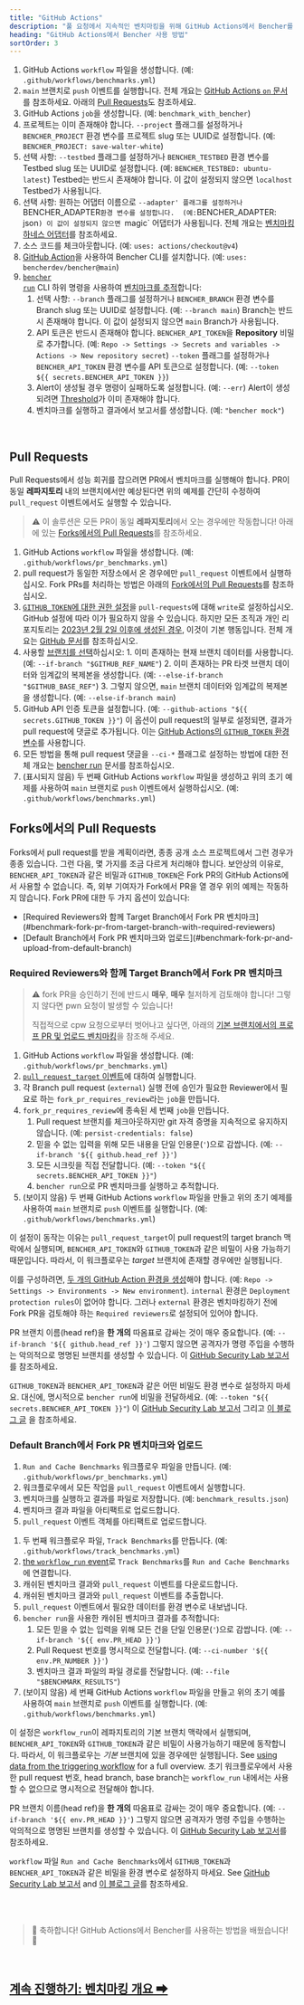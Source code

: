 ```yaml
---
title: "GitHub Actions"
description: "풀 요청에서 지속적인 벤치마킹을 위해 GitHub Actions에서 Bencher를 사용합니다."
heading: "GitHub Actions에서 Bencher 사용 방법"
sortOrder: 3
---
```



<GitHubActions1 />

1. GitHub Actions `workflow` 파일을 생성합니다. (예: `.github/workflows/benchmarks.yml`)
2. `main` 브랜치로 `push` 이벤트를 실행합니다. 전체 개요는 [GitHub Actions `on` 문서](https://docs.github.com/ko/actions/using-workflows/workflow-syntax-for-github-actions#on)를 참조하세요. 아래의 [Pull Requests](#pull-requests)도 참조하세요.
3. GitHub Actions `job`을 생성합니다. (예: `benchmark_with_bencher`)
4. 프로젝트는 이미 존재해야 합니다. `--project` 플래그를 설정하거나 `BENCHER_PROJECT` 환경 변수를 프로젝트 slug 또는 UUID로 설정합니다. (예: `BENCHER_PROJECT: save-walter-white`)
6. 선택 사항: `--testbed` 플래그를 설정하거나 `BENCHER_TESTBED` 환경 변수를 Testbed slug 또는 UUID로 설정합니다.  (예: `BENCHER_TESTBED: ubuntu-latest`) Testbed는 반드시 존재해야 합니다. 이 값이 설정되지 않으면 `localhost` Testbed가 사용됩니다.
7. 선택 사항: 원하는 어댑터 이름으로 `--adapter' 플래그를 설정하거나 `BENCHER_ADAPTER` 환경 변수를 설정합니다.  (예: `BENCHER_ADAPTER: json`) 이 값이 설정되지 않으면 `magic` 어댑터가 사용됩니다. 전체 개요는 [벤치마킹 하네스 어댑터](/ko/docs/explanation/adapters/)를 참조하세요.
8. 소스 코드를 체크아웃합니다. (예: `uses: actions/checkout@v4`)
9. [GitHub Action](https://github.com/marketplace/actions/bencher-cli)을 사용하여 Bencher CLI를 설치합니다. (예: `uses: bencherdev/bencher@main`)
10. <code><a href="/ko/docs/explanation/bencher-run/">bencher run</a></code> CLI 하위 명령을 사용하여 [벤치마크를 추적](/ko/docs/how-to/track-benchmarks/)합니다:
    1.  선택 사항: `--branch` 플래그를 설정하거나 `BENCHER_BRANCH` 환경 변수를 Branch slug 또는 UUID로 설정합니다. (예: `--branch main`) Branch는 반드시 존재해야 합니다. 이 값이 설정되지 않으면 `main` Branch가 사용됩니다.
    2. API 토큰은 반드시 존재해야 합니다.  `BENCHER_API_TOKEN`을 **Repository** 비밀로 추가합니다. (예: `Repo -> Settings -> Secrets and variables -> Actions -> New repository secret`) `--token` 플래그를 설정하거나 `BENCHER_API_TOKEN` 환경 변수를 API 토큰으로 설정합니다. (예: `--token ${{ secrets.BENCHER_API_TOKEN }}`)
    3.  Alert이 생성될 경우 명령이 실패하도록 설정합니다. (예: `--err`) Alert이 생성되려면 [Threshold](/ko/docs/explanation/thresholds/)가 이미 존재해야 합니다.
    4.  벤치마크를 실행하고 결과에서 보고서를 생성합니다. (예: `"bencher mock"`)

<br/>

## Pull Requests

Pull Requests에서 성능 회귀를 잡으려면 PR에서 벤치마크를 실행해야 합니다.
PR이 동일 **레파지토리** 내의 브랜치에서만 예상된다면 위의 예제를 간단히 수정하여 `pull_request` 이벤트에서도 실행할 수 있습니다.

> ⚠️ 이 솔루션은 모든 PR이 동일 **레파지토리**에서 오는 경우에만 작동합니다!
> 아래에 있는 [Forks에서의 Pull Requests](#pull-requests-from-forks)를 참조하세요.

<GitHubActions2 />

1. GitHub Actions `workflow` 파일을 생성합니다. (예: `.github/workflows/pr_benchmarks.yml`)
2. pull request가 동일한 저장소에서 온 경우에만 `pull_request` 이벤트에서 실행하십시오. Fork PRs를 처리하는 방법은 아래의 [Fork에서의 Pull Requests](#pull-requests-from-forks)를 참조하십시오.
3. [`GITHUB_TOKEN`에 대한 권한 설정](https://docs.github.com/ko/actions/using-jobs/assigning-permissions-to-jobs#setting-the-github_token-permissions-for-a-specific-job)을 `pull-requests`에 대해 `write`로 설정하십시오. GitHub 설정에 따라 이가 필요하지 않을 수 있습니다. 하지만 모든 조직과 개인 리포지토리는 [2023년 2월 2일 이후에 생성된 경우](https://github.blog/changelog/2023-02-02-github-actions-updating-the-default-github_token-permissions-to-read-only/), 이것이 기본 행동입니다. 전체 개요는 [GitHub 문서](https://docs.github.com/ko/actions/security-guides/automatic-token-authentication#modifying-the-permissions-for-the-github_token)를 참조하십시오.
3. 사용할 [브랜치를 선택](http://localhost:3000/ko/docs/explanation/branch-selection/)하십시오:
        1. 이미 존재하는 현재 브랜치 데이터를 사용합니다. (예: `--if-branch "$GITHUB_REF_NAME"`)
        2. 이미 존재하는 PR 타겟 브랜치 데이터와 임계값의 복제본을 생성합니다. (예: `--else-if-branch "$GITHUB_BASE_REF"`)
        3. 그렇지 않으면, `main` 브랜치 데이터와 임계값의 복제본을 생성합니다. (예: `--else-if-branch main`)
4. GitHub API 인증 토큰을 설정합니다. (예: `--github-actions "${{ secrets.GITHUB_TOKEN }}"`) 이 옵션이 pull request의 일부로 설정되면, 결과가 pull request에 댓글로 추가됩니다. 이는 [GitHub Actions의 `GITHUB_TOKEN` 환경 변수](https://docs.github.com/ja/actions/security-guides/automatic-token-authentication)를 사용합니다.
5. 모든 방법을 통해 pull request 댓글을 `--ci-*` 플래그로 설정하는 방법에 대한 전체 개요는 [bencher run](/ko/docs/explanation/bencher-run/) 문서를 참조하십시오.
6. (표시되지 않음) 두 번째 GitHub Actions `workflow` 파일을 생성하고 위의 초기 예제를 사용하여 `main` 브랜치로 `push` 이벤트에서 실행하십시오. (예: `.github/workflows/benchmarks.yml`)

## Forks에서의 Pull Requests

Forks에서 pull request를 받을 계획이라면, 종종 공개 소스 프로젝트에서 그런 경우가 종종 있습니다.
그런 다음, 몇 가지를 조금 다르게 처리해야 합니다.
보안상의 이유로, `BENCHER_API_TOKEN`과 같은 비밀과 `GITHUB_TOKEN`은 Fork PR의 GitHub Actions에서 사용할 수 없습니다.
즉, 외부 기여자가 Fork에서 PR을 열 경우 위의 예제는 작동하지 않습니다.
Fork PR에 대한 두 가지 옵션이 있습니다:

<ul>
  <li>[Required Reviewers와 함께 Target Branch에서 Fork PR 벤치마크](#benchmark-fork-pr-from-target-branch-with-required-reviewers)</li>
  <li>[Default Branch에서 Fork PR 벤치마크와 업로드](#benchmark-fork-pr-and-upload-from-default-branch)</li>
</ul>

### Required Reviewers와 함께 Target Branch에서 Fork PR 벤치마크

> ⚠️ fork PR을 승인하기 전에 반드시 **매우**, **매우** 철저하게 검토해야 합니다!
> 그렇지 않다면 pwn 요청이 발생할 수 있습니다!
>
> 직접적으로 cpw 요청으로부터 벗어나고 싶다면, 아래의 [기본 브랜치에서의 프로프 PR 및 업로드 벤치마킹](#기본-브랜치에서의-프로프-PR-및-업로드-벤치마킹)을 참조해 주세요.

<GitHubActions3 />

1. GitHub Actions `workflow` 파일을 생성합니다. (예: `.github/workflows/pr_benchmarks.yml`)
1. [`pull_request_target` 이벤트](https://docs.github.com/ko/actions/using-workflows/events-that-trigger-workflows#pull_request_target)에 대하여 실행합니다.
1. 각 Branch pull request (`external`) 실행 전에 승인가 필요한 Reviewer에서 필요로 하는 `fork_pr_requires_review`라는 `job`을 만듭니다.
1. `fork_pr_requires_review`에 종속된 세 번째 `job`을 만듭니다.
   1. Pull request 브랜치를 체크아웃하지만 git 자격 증명을 지속적으로 유지하지 않습니다. (예: `persist-credentials: false`)
   2. 믿을 수 없는 입력을 위해 모든 내용을 단일 인용문(`'`)으로 감쌉니다. (예: `--if-branch '${{ github.head_ref }}'`)
   3. 모든 시크릿을 직접 전달합니다. (예: `--token "${{ secrets.BENCHER_API_TOKEN }}"`)
   4. `bencher run`으로 PR 벤치마크를 실행하고 추적합니다.
1. (보이지 않음) 두 번째 GitHub Actions `workflow` 파일을 만들고 위의 초기 예제를 사용하여 `main` 브랜치로 `push` 이벤트를 실행합니다. (예: `.github/workflows/benchmarks.yml`)

이 설정이 동작는 이유는 `pull_request_target`이 pull request의 target branch 맥락에서 실행되며, `BENCHER_API_TOKEN`와 `GITHUB_TOKEN`과 같은 비밀이 사용 가능하기 때문입니다.
따라서, 이 워크플로우는 _target_ 브랜치에 존재할 경우에만 실행됩니다.

이를 구성하려면, [두 개의 GitHub Action 환경을 생성](https://docs.github.com/ko/actions/deployment/targeting-different-environments/using-environments-for-deployment#using-an-environment)해야 합니다.
(예: `Repo -> Settings -> Environments -> New environment`).
`internal` 환경은 `Deployment protection rules`이 없어야 합니다.
그러나 `external` 환경은 벤치마킹하기 전에 Fork PR을 검토해야 하는 `Required reviewers`로 설정되어 있어야 합니다.

PR 브랜치 이름(head ref)을 **한 개의** 따옴표로 감싸는 것이 매우 중요합니다. (예: `--if-branch '${{ github.head_ref }}'`) 그렇지 않으면 공격자가 명령 주입을 수행하는 악의적으로 명명된 브랜치를 생성할 수 있습니다. 이 [GitHub Security Lab 보고서](https://securitylab.github.com/research/github-actions-untrusted-input/)를 참조하세요.

`GITHUB_TOKEN`과 `BENCHER_API_TOKEN`과 같은 어떤 비밀도 환경 변수로 설정하지 마세요.
대신에, 명시적으로 `bencher run`에 비밀을 전달하세요. (예: `--token "${{ secrets.BENCHER_API_TOKEN }}"`)
이 [GitHub Security Lab 보고서](https://securitylab.github.com/research/github-actions-preventing-pwn-requests/)
그리고 [이 블로그 글](https://nathandavison.com/blog/github-actions-and-the-threat-of-malicious-pull-requests)
을 참조하세요.

### Default Branch에서 Fork PR 벤치마크와 업로드

<GitHubActions4 />

1. `Run and Cache Benchmarks` 워크플로우 파일을 만듭니다. (예: `.github/workflows/pr_benchmarks.yml`)
2. 워크플로우에서 모든 작업을 `pull_request` 이벤트에서 실행합니다.
3. 벤치마크를 실행하고 결과를 파일로 저장합니다. (예: `benchmark_results.json`)
4. 벤치마크 결과 파일을 아티팩트로 업로드합니다.
5. `pull_request` 이벤트 객체를 아티팩트로 업로드합니다.

<GitHubActions5 />

1. 두 번째 워크플로우 파일, `Track Benchmarks`를 만듭니다. (예: `.github/workflows/track_benchmarks.yml`)
2. [the `workflow_run` event](https://docs.github.com/ko/actions/using-workflows/events-that-trigger-workflows#workflow_run)로 `Track Benchmarks`를 `Run and Cache Benchmarks`에 연결합니다.
3. 캐쉬된 벤치마크 결과와 `pull_request` 이벤트를 다운로드합니다.
4. 캐쉬된 벤치마크 결과와 `pull_request` 이벤트를 추출합니다.
5. `pull_request` 이벤트에서 필요한 데이터를 환경 변수로 내보냅니다.
6. `bencher run`을 사용한 캐쉬된 벤치마크 결과를 추적합니다:
   1. 모든 믿을 수 없는 입력을 위해 모든 건을 단일 인용문(`'`)으로 감쌉니다. (예: `--if-branch '${{ env.PR_HEAD }}'`)
   2. Pull Request 번호를 명시적으로 전달합니다. (예: `--ci-number '${{ env.PR_NUMBER }}'`)
   3. 벤치마크 결과 파일의 파일 경로를 전달합니다. (예: `--file "$BENCHMARK_RESULTS"`)
1. (보이지 않음) 세 번째 GitHub Actions `workflow` 파일을 만들고 위의 초기 예를 사용하여 `main` 브랜치로 `push` 이벤트를 실행합니다. (예: `.github/workflows/benchmarks.yml`)

이 설정은 `workflow_run`이 레파지토리의 기본 브랜치 맥락에서 실행되며, `BENCHER_API_TOKEN`와 `GITHUB_TOKEN`과 같은 비밀이 사용가능하기 때문에 동작합니다.
따라서, 이 워크플로우는 _기본_ 브랜치에 있을 경우에만 실행됩니다.
See [using data from the triggering workflow](https://docs.github.com/ko/actions/using-workflows/events-that-trigger-workflows#using-data-from-the-triggering-workflow) for a full overview.
초기 워크플로우에서 사용한 pull request 번호, head branch, base branch는 `workflow_run` 내에서는 사용할 수 없으므로 명시적으로 전달해야 합니다.

PR 브랜치 이름(head ref)을 **한 개의** 따옴표로 감싸는 것이 매우 중요합니다. (예: `--if-branch '${{ env.PR_HEAD }}'`) 그렇지 않으면 공격자가 명령 주입을 수행하는 악의적으로 명명된 브랜치를 생성할 수 있습니다. 이 [GitHub Security Lab 보고서](https://securitylab.github.com/research/github-actions-untrusted-input/)를 참조하세요.

`workflow` 파일 `Run and Cache Benchmarks`에서 `GITHUB_TOKEN`과 `BENCHER_API_TOKEN`과 같은 비밀을 환경 변수로 설정하지 마세요.
See [GitHub Security Lab 보고서](https://securitylab.github.com/research/github-actions-preventing-pwn-requests/)
and [이 블로그 글](https://nathandavison.com/blog/github-actions-and-the-threat-of-malicious-pull-requests)를 참조하세요.

<br/>
<br/>

> 🐰 축하합니다! GitHub Actions에서 Bencher를 사용하는 방법을 배웠습니다! 🎉

<br/>

<h2><a href="/ko/docs/explanation/benchmarking/">계속 진행하기: 벤치마킹 개요 ➡</a></h2>
